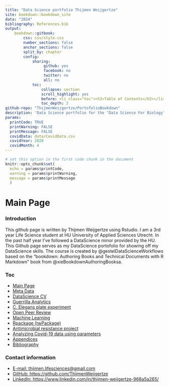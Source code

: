 ```yaml
---
title: "Data Science portfolio Thijmen Weijgertze"
site: bookdown::bookdown_site
data: "2024"
bibliography: References.bib
output: 
    bookdown::gitbook:
        css: css/style.css
        number_sections: false
        anchor_sections: false
        split_by: chapter
        config:
            sharing:
                 github: yes
                 facebook: no
                 twitter: no
                 all: no
            toc:
                collapse: section
                scroll_highlight: yes
                before: <li class="toc"><h2>Table of Contents</h2></li>
                toc_depth: 3
github-repo: "ThijmenWeijgertze/PortofolioBookdown"
description: 'Data Science portfolio for the "Data Science For Biology" course given by the "HU University of Applied Sciences Utrecht written by Thijmen Weijgertze"'
params:
  printCode: TRUE
  printWarning: FALSE
  printMessage: FALSE
  covidData: data/CovidData.csv
  covidYear: 2020
  covidMonth: 4
---
```


```r
# set this option in the first code chunk in the document
knitr::opts_chunk$set(
  echo = params$printCode,
  warning = params$printWarning,
  message = params$printMessage
  )
```

# Main Page {#index}

### Introduction 

<p class="justify">This github page is written by Thijmen Weijgertze using Rstudio. I am a 3rd year Life Science student at HU University of Applied Sciences Utrecht. In the past half year I've followed a DataScience minor provided by the HU. This Github page serves as my DataScience portofolio for showing off my DataScience skills. The course is created by @gestelDataScienceWorkflows based on the "bookdown: Authoring Books and Technical Documents with R Markdown" book from @xieBookdownAuthoringBooksa.</p>

### Toc

- [Main Page](#index)
- [Meta Data](#00)
- [DataScience CV](#01)
- [Guerrilla Analytics](#02)
- [C. Elegans plate experiment](#03)
- [Open Peer Review](#04)
- [Machine Learning](#05)
- [Rpackage (twPackage)](#06)
- [Antimicrobial resistance project](#07)
- [Analyzing Covid-19 data using parameters](#08)
- [Appendices](#20)
- [Bibliography](#21)

### Contact information {-}

- [E-mail: thijmen.lifesciences@gmail.com](thijmen.lifesciences@gmail.com)
- [GitHub: https://github.com/ThijmenWeijgertze](https://github.com/ThijmenWeijgertze)
- [LinkedIn: https://www.linkedin.com/in/thijmen-weijgertze-968a5a265/](https://www.linkedin.com/in/thijmen-weijgertze-968a5a265/)
